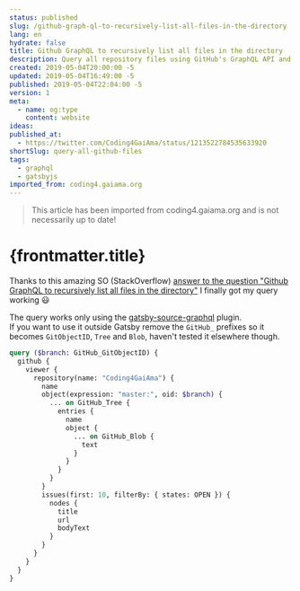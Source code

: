 ```yaml
---
status: published
slug: /github-graph-ql-to-recursively-list-all-files-in-the-directory
lang: en
hydrate: false
title: Github GraphQL to recursively list all files in the directory
description: Query all repository files using GitHub's GraphQL API and gatsby-source-graphql
created: 2019-05-04T20:00:00 -5
updated: 2019-05-04T16:49:00 -5
published: 2019-05-04T22:04:00 -5
version: 1
meta:
  - name: og:type
    content: website
ideas:
published_at:
  - https://twitter.com/Coding4GaiAma/status/1213522784535633920
shortSlug: query-all-github-files
tags:
  - graphql
  - gatsbyjs
imported_from: coding4.gaiama.org
---
```


> This article has been imported from coding4.gaiama.org and is not necessarily up to date!

# {frontmatter.title}

Thanks to this amazing SO (StackOverflow) [answer to the question "Github GraphQL to recursively list all files in the directory"](https://stackoverflow.com/a/46683303/3484824) I finally got my query working 😃

The query works only using the [gatsby-source-graphql](https://www.gatsbyjs.org/packages/gatsby-source-graphql/) plugin.  
If you want to use it outside Gatsby remove the `GitHub_` prefixes so it becomes `GitObjectID`, `Tree` and `Blob`, haven't tested it elsewhere though.

```graphql
query ($branch: GitHub_GitObjectID) {
  github {
    viewer {
      repository(name: "Coding4GaiAma") {
        name
        object(expression: "master:", oid: $branch) {
          ... on GitHub_Tree {
            entries {
              name
              object {
                ... on GitHub_Blob {
                  text
                }
              }
            }
          }
        }
        issues(first: 10, filterBy: { states: OPEN }) {
          nodes {
            title
            url
            bodyText
          }
        }
      }
    }
  }
}
```
